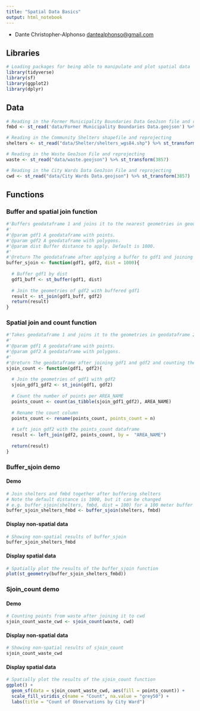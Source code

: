 ```yaml
---
title: "Spatial Data Basics"
output: html_notebook
---
```

* Dante Christopher-Alphonso <dantealphonso@gmail.com>

## Libraries
```r
# Loading packages for being able to manipulate and plot spatial data
library(tidyverse)
library(sf)
library(ggplot2)
library(dplyr)
```

## Data
```r
# Reading in the Former Municipality Boundaries Data GeoJson file and reprojecting
fmbd <- st_read('data/Former Municipality Boundaries Data.geojson') %>% st_transform(3857)

# Reading in the Community Shelters shapefile and reprojecting
shelters <- st_read("data/Shelter/shelters_wgs84.shp") %>% st_transform(3857)

# Reading in the Waste GeoJson File and reprojecting
waste <- st_read("data/waste.geojson") %>% st_transform(3857)

# Reading in the City Wards Data GeoJson File and reprojecting
cwd <- st_read("data/City Wards Data.geojson") %>% st_transform(3857)
``` 

## Functions
### Buffer and spatial join function
```r
#'Buffers geodataframe 1 and joins it to the nearest geometries in geodataframe 2.
#'
#'@param gdf1 A geodataframe with points.
#'@param gdf2 A geodataframe with polygons.
#'@param dist Buffer distance to apply. Default is 1000.
#'
#'@return The geodataframe after applying a buffer to gdf1 and joining to geometries of gdf2.
buffer_sjoin <- function(gdf1, gdf2, dist = 1000){
  
  # Buffer gdf1 by dist
  gdf1_buff <- st_buffer(gdf1, dist)
  
  # Join the geometries of gdf2 with buffered gdf1
  result <- st_join(gdf1_buff, gdf2)
  return(result)
}
```

### Spatial join and count function
```r
#'Takes geodataframe 1 and joins it to the geometries in geodataframe 2, then counts the number of points from      geodataframe 1.
#'
#'@param gdf1 A geodataframe with points.
#'@param gdf2 A geodataframe with polygons.
#'
#'@return The geodataframe after joining gdf1 and gdf2 and counting the number of points from gdf1.
sjoin_count <- function(gdf1, gdf2){
  
  # Join the geometries of gdf1 with gdf2
  sjoin_gdf1_gdf2 <- st_join(gdf1, gdf2)
  
  # Count the number of points per AREA_NAME
  points_count <- count(as_tibble(sjoin_gdf1_gdf2), AREA_NAME)
  
  # Rename the count column
  points_count <- rename(points_count, points_count = n)
  
  # Left join gdf2 with the points_count dataframe
  result <- left_join(gdf2, points_count, by =  "AREA_NAME")
                                  
  return(result)
}
```


### Buffer_sjoin demo
#### Demo
```r
# Join shelters and fmbd together after buffering shelters
# Note the default distance is 1000, but it can be changed
# e.g. buffer_sjoin(shelters, fmbd, dist = 100) for a 100 meter buffer
buffer_sjoin_shelters_fmbd <- buffer_sjoin(shelters, fmbd)
```

#### Display non-spatial data
```r
# Showing non-spatial results of buffer_sjoin
buffer_sjoin_shelters_fmbd
```

#### Display spatial data
```r
# Spatially plot the results of the buffer_sjoin function
plot(st_geometry(buffer_sjoin_shelters_fmbd))
```

### Sjoin_count demo

#### Demo
```r
# Counting points from waste after joining it to cwd
sjoin_count_waste_cwd <- sjoin_count(waste, cwd)
```

#### Display non-spatial data
```r
# Showing non-spatial results of sjoin_count
sjoin_count_waste_cwd
```

#### Display spatial data
```r
# Spatially plot the results of the sjoin_count function
ggplot() +
  geom_sf(data = sjoin_count_waste_cwd, aes(fill = points_count)) +
  scale_fill_viridis_c(name = "Count", na.value = "grey50") +
  labs(title = "Count of Observations by City Ward")
```
